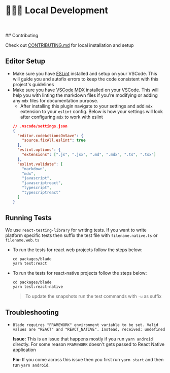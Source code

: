 
<Meta title="Guides/Local Development" />

# 🧑🏻‍💻 Local Development

<br />
<br />
## Contributing

Check out [CONTRIBUTING.md](https://github.com/razorpay/blade/blob/master/CONTRIBUTING.md) for local installation and setup

## Editor Setup

- Make sure you have [ESLint](https://marketplace.visualstudio.com/items?itemName=dbaeumer.vscode-eslint) installed and setup on your VSCode. This will guide you and autofix errors to keep the code consistent with this project's guidelines
- Make sure you have [VSCode MDX](https://marketplace.visualstudio.com/items?itemName=JounQin.vscode-mdx) installed on your VSCode. This will help you with linting the markdown files if you're modifying or adding any `mdx` files for documentation purpose.
  - After installing this plugin navigate to your settings and add `mdx` extension to your `eslint` config. Below is how your settings will look after configuring `mdx` to work with eslint
  ```json
  // .vscode/settings.json
  {
    "editor.codeActionsOnSave": {
      "source.fixAll.eslint": true
    },
    "eslint.options": {
      "extensions": [".js", ".jsx", ".md", ".mdx", ".ts", ".tsx"]
    },
    "eslint.validate": [
      "markdown",
      "mdx",
      "javascript",
      "javascriptreact",
      "typescript",
      "typescriptreact"
    ]
  }
  ```

## Running Tests

We use `react-testing-library` for writing tests. If you want to write platform specific tests then suffix the test file with `filename.native.ts` or `filename.web.ts`

- To run the tests for react web projects follow the steps below:
  ```shell
  cd packages/blade
  yarn test:react
  ```
- To run the tests for react-native projects follow the steps below:
  ```shell
  cd packages/blade
  yarn test:react-native
  ```
  > To update the snapshots run the test commands with `-u` as suffix

## Troubleshooting

- `Blade requires "FRAMEWORK" environment variable to be set. Valid values are "REACT" and "REACT_NATIVE". Instead, received: undefined`

  **Issue:** This is an issue that happens mostly if you run `yarn android` directly. For some reason `FRAMEWORK` doesn't gets passed to React Native application

  **Fix:** If you come across this issue then you first run `yarn start` and then run `yarn android`.
